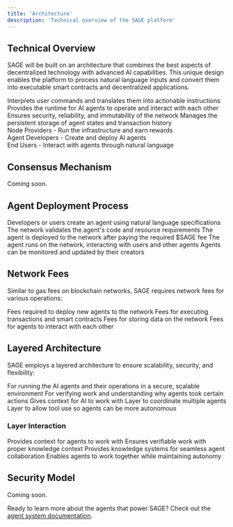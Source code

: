 ```yaml
---
title: 'Architecture'
description: 'Technical overview of the SAGE platform'
---
```


## Technical Overview

SAGE will be built on an architecture that combines the best aspects of decentralized technology with advanced AI capabilities. This unique design enables the platform to process natural language inputs and convert them into executable smart contracts and decentralized applications.

<Tabs>
  <Tab title="Core Components">
    <Steps>
      <Step title="Natural Language Processing Layer">
        Interprets user commands and translates them into actionable instructions
      </Step>
      <Step title="Agent Execution Environment">
        Provides the runtime for AI agents to operate and interact with each other
      </Step>
      <Step title="Decentralized Consensus Mechanism">
        Ensures security, reliability, and immutability of the network
      </Step>
      <Step title="Data Storage Layer">
        Manages the persistent storage of agent states and transaction history
      </Step>
    </Steps>
  </Tab>
  <Tab title="Network Topology">
    <div className="flex flex-col space-y-4">
      <div className="flex items-center space-x-2">
        <div className="w-4 h-4 rounded-full bg-green-500"></div>
        <span>Node Providers - Run the infrastructure and earn rewards</span>
      </div>
      <div className="flex items-center space-x-2">
        <div className="w-4 h-4 rounded-full bg-blue-500"></div>
        <span>Agent Developers - Create and deploy AI agents</span>
      </div>
      <div className="flex items-center space-x-2">
        <div className="w-4 h-4 rounded-full bg-purple-500"></div>
        <span>End Users - Interact with agents through natural language</span>
      </div>
    </div>
  </Tab>
</Tabs>

## Consensus Mechanism

<Note>Coming soon.</Note>

## Agent Deployment Process

<Steps>
  <Step title="Agent Creation">
    Developers or users create an agent using natural language specifications
  </Step>
  <Step title="Validation">
    The network validates the agent's code and resource requirements
  </Step>
  <Step title="Deployment">
    The agent is deployed to the network after paying the required $SAGE fee
  </Step>
  <Step title="Execution">
    The agent runs on the network, interacting with users and other agents
  </Step>
  <Step title="Monitoring & Updates">
    Agents can be monitored and updated by their creators
  </Step>
</Steps>

## Network Fees

Similar to gas fees on blockchain networks, SAGE requires network fees for various operations:

<CardGroup cols={2}>
  <Card title="Agent Deployment" icon="rocket" color="#7c3aed">
    Fees required to deploy new agents to the network
  </Card>
  <Card title="Transaction Execution" icon="right-left" color="#eab308">
    Fees for executing transactions and smart contracts
  </Card>
  <Card title="Data Storage" icon="database" color="#3b82f6">
    Fees for storing data on the network
  </Card>
  <Card title="Agent Interaction" icon="robot" color="#7c3aed">
    Fees for agents to interact with each other
  </Card>
</CardGroup>

## Layered Architecture

SAGE employs a layered architecture to ensure scalability, security, and flexibility:

<Steps>
  <Step title="Execution Layer">
    For running the AI agents and their operations in a secure, scalable environment
  </Step>
  <Step title="Verification Layer">
    For verifying work and understanding why agents took certain actions
  </Step>
  <Step title="Context Layer">
    Gives context for AI to work with
  </Step>
  <Step title="Orchestration Layer">
    Layer to coordinate multiple agents
  </Step>
  <Step title="Tooling Layer">
    Layer to allow tool use so agents can be more autonomous
  </Step>
</Steps>

### Layer Interaction

<CardGroup>
  <Card title="Execution Layer ↔ Context Layer" icon="arrows-left-right" color="#a855f7">
    Provides context for agents to work with
  </Card>
  <Card title="Verification Layer ↔ Context Layer" icon="arrows-left-right" color="#22c55e">
    Ensures verifiable work with proper knowledge context
  </Card>
  <Card title="Context Layer ↔ Orchestration Layer" icon="arrows-left-right" color="#3b82f6">
    Provides knowledge systems for seamless agent collaboration
  </Card>
  <Card title="Orchestration Layer ↔ Tooling Layer" icon="arrows-left-right" color="#a855f7">
    Enables agents to work together while maintaining autonomy
  </Card>
</CardGroup>

## Security Model

<Note>Coming soon.</Note>

Ready to learn more about the agents that power SAGE? Check out the [agent system documentation](/sage/agents). 